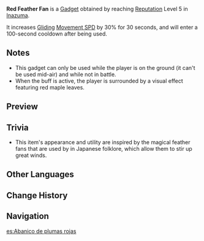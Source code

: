 {{Item Infobox
|id           = 220035
|image        = Item Red Feather Fan.png
|type         = Gadgets
|invCategory  = Gadgets
|rarity       = 4
|effect       = Use this to increase [[Gliding]] [[Movement SPD]] by 30% for 30s.
|description  = This item possesses some sort of mysterious power. In the hands of the [[tengu]] warriors, it can have various effects, but in the hands of an ordinary person, it can still have enough power to "make one's body lighter" while in mid-air.
|source1      = Reach [[Reputation]] Level 5 in [[Inazuma]]
|reusable     = Yes
|usage        = Quick Use
|memento      = No
}}
'''Red Feather Fan''' is a [[Gadget]] obtained by reaching [[Reputation]] Level 5 in [[Inazuma]].

It increases [[Gliding]] [[Movement SPD]] by 30% for 30 seconds, and will enter a 100-second cooldown after being used.

==Notes==
*This gadget can only be used while the player is on the ground (it can't be used mid-air) and while not in battle.
*When the buff is active, the player is surrounded by a visual effect featuring red maple leaves.

==Preview==
{{Preview
|file1    = Item Red Feather Fan Animation 1
|caption1 = Animation (Activation)

|file2    = Item Red Feather Fan Animation 2
|caption2 = Animation (Gliding)
}}

==Trivia==
*This item's appearance and utility are inspired by the magical feather fans that are used by {{w|Tengu}} in Japanese folklore, which allow them to stir up great winds.

==Other Languages==
{{Other Languages
|en      = Red Feather Fan
|zhs     = 红羽团扇
|zhs_rm  = Hóng Yǔ Tuánshàn
|zht     = 紅羽團扇
|zht_rm  = Hóng Yǔ Tuánshàn
|zh_tl   = Red Feather Fan
|ja      = 赤羽団扇
|ja_rm   = Aka Hauchiwa
|ja_tl   = Red Feather Fan
|ko      = 붉은 깃털 부채
|ko_rm   = 
|ko_tl   = 
|es      = Abanico de plumas rojas
|es_tl   = 
|fr      = Éventail à plumes rouges
|fr_tl   = Red Feather Fan
|ru      = Веер из красных перьев
|ru_tl   = 
|th      = Red Feather Fan
|vi      = Quạt Lông Đỏ
|vi_tl   = 
|de      = Roter Federfächer
|de_tl   = Red Feather Fan
|id      = Red Feather Fan
|pt      = Abanador de Penas Vermelhas
|pt_tl   = Red Feathers Fan
}}

==Change History==
{{Change History|2.0}}

==Navigation==
{{Gadget Navbox}}

[[es:Abanico de plumas rojas]]